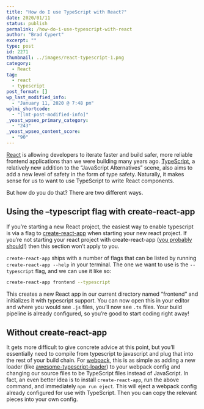 ```yaml
---
title: "How do I use TypeScript with React?"
date: 2020/01/11
status: publish
permalink: /how-do-i-use-typescript-with-react
author: "Brad Cypert"
excerpt: ""
type: post
id: 2271
thumbnail: ../images/react-typescript-1.png
category:
  - React
tag:
  - react
  - typescript
post_format: []
wp_last_modified_info:
  - "January 11, 2020 @ 7:48 pm"
wplmi_shortcode:
  - "[lmt-post-modified-info]"
_yoast_wpseo_primary_category:
  - "243"
_yoast_wpseo_content_score:
  - "90"
---
```


[React](https://reactjs.org/) is allowing developers to iterate faster and build safer, more reliable frontend applications than we were building many years ago. [TypeScript](https://www.typescriptlang.org/), a relatively new addition to the “JavaScript Alternatives” scene, also aims to add a new level of safety in the form of type safety. Naturally, it makes sense for us to want to use TypeScript to write React components.

But how do you do that? There are two different ways.

## Using the –typescript flag with create-react-app

If you’re starting a new React project, the easiest way to enable typescript is via a flag to [create-react-app](https://github.com/facebook/create-react-app) when starting your new react project. If you’re not starting your react project with create-react-app ([you probably should](https://reactjs.org/docs/create-a-new-react-app.html#recommended-toolchains)!) then this section won’t apply to you.

`create-react-app` ships with a number of flags that can be listed by running `create-react-app --help` in your terminal. The one we want to use is the `--typescript` flag, and we can use it like so:

```bash
create-react-app frontend --typescript
```

This creates a new React app in our current directory named “frontend” and initializes it with typescript support. You can now open this in your editor and where you would see `.js` files, you’ll now see `.ts` files. Your build pipeline is already configured, so you’re good to start coding right away!

## Without create-react-app

It gets more difficult to give concrete advice at this point, but you’ll essentially need to compile from typescript to javascript and plug that into the rest of your build chain. For [webpack](https://webpack.js.org/), this is as simple as adding a new loader (like [awesome-typescript-loader](https://www.npmjs.com/package/awesome-typescript-loader/v/3.0.3)) to your webpack config and changing our source files to be TypeScript files instead of JavaScript. In fact, an even better idea is to install `create-react-app`, run the above command, and immediately `npm run eject`. This will eject a webpack config already configured for use with TypeScript. Then you can copy the relevant pieces into your own config.
